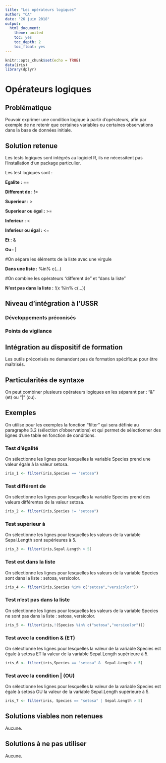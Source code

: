 ---
title: "Les opérateurs logiques"
author: "CA"
date: "26 juin 2018"
output:
  html_document:
    theme: united
    toc: yes
    toc_depth: 2
    toc_float: yes
---

```{r setup, include=FALSE}
knitr::opts_chunk$set(echo = TRUE)
data(iris)
library(dplyr)
```
# Opérateurs logiques

## Problématique

Pouvoir exprimer une condition logique à partir d'opérateurs, afin par exemple de ne retenir que certaines variables ou certaines observations dans la base de données initiale.

## Solution retenue

Les tests logiques sont intégrés au logiciel R, ils ne nécessitent pas l'installation d'un package particulier.

Les test logiques sont :

**Egalite :**  ==

**Different de :**  !=

**Superieur :**  >

**Superieur ou égal :**  >=

**Inferieur :**  <

**Inferieur ou égal :**  <=

**Et :**  &

**Ou :**   |

#On sépare les éléments de la liste avec une virgule

**Dans une liste :**   %in% c(…) 

#On combine les opérateurs "different de" et "dans la liste" 

**N'est pas dans la liste :**  !(x %in% c(…))

## Niveau d'intégration à l'USSR

### Développements préconisés


### Points de vigilance


## Intégration au dispositif de formation

Les outils préconisés ne demandent pas de formation spécifique pour être maîtrisés.

## Particularités de syntaxe

On peut combiner plusieurs opérateurs logiques en les séparant par :
"&" (et) ou "|" (ou).

## Exemples

On utilise pour les exemples la fonction "filter" qui sera définie au paragraphe 3.2 (sélection d'observations) et qui permet de sélectionner des lignes d'une table en fonction de conditions.

### Test d'égalité

On sélectionne les lignes pour lesquelles la variable Species prend une valeur égale à la valeur setosa.

```{r égalité}

iris_1 <- filter(iris,Species == "setosa")

```

### Test différent de

On sélectionne les lignes pour lesquelles la variable Species prend des valeurs différentes de la valeur setosa.

```{r different}

iris_2 <- filter(iris,Species != "setosa")

```

### Test supérieur à

On sélectionne les lignes pour lesquelles les valeurs de la variable Sepal.Length sont supérieures à 5.

```{r supérieur}

iris_3 <- filter(iris,Sepal.Length > 5)

```

### Test est dans la liste

On sélectionne les lignes pour lesquelles les valeurs de la variable Species sont dans la liste : setosa, versicolor.

```{r dans liste}

iris_4 <- filter(iris,Species %in% c("setosa","versicolor"))

```

### Test n'est pas dans la liste

On sélectionne les lignes pour lesquelles les valeurs de la variable Species ne sont pas dans la liste : setosa, versicolor.

```{r pas dans liste}

iris_5 <- filter(iris,!(Species %in% c("setosa","versicolor")))

```

### Test avec la condition & (ET)

On sélectionne les lignes pour lesquelles la valeur de la variable Species est égale à setosa
ET
la valeur de la variable Sepal.Length supérieure à 5.

```{r et}

iris_6 <- filter(iris,Species == "setosa" &  Sepal.Length > 5)

```

### Test avec la condition | (OU)

On sélectionne les lignes pour lesquelles la valeur de la variable Species est égale à setosa
OU
la valeur de la variable Sepal.Length supérieure à 5.

```{r ou}

iris_7 <- filter(iris, Species == "setosa" | Sepal.Length > 5)

```


## Solutions viables non retenues

Aucune.


## Solutions à ne pas utiliser

Aucune.
